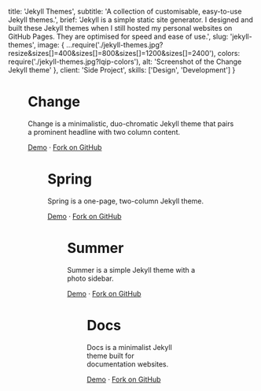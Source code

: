 
  title: 'Jekyll Themes',
  subtitle: 'A collection of customisable, easy-to-use Jekyll themes.',
  brief:
    'Jekyll is a simple static site generator. I designed and built these Jekyll themes when I still hosted my personal websites on GitHub Pages. They are optimised for speed and ease of use.',
  slug: 'jekyll-themes',
  image: {
    ...require('./jekyll-themes.jpg?resize&sizes[]=400&sizes[]=800&sizes[]=1200&sizes[]=2400'),
    colors: require('./jekyll-themes.jpg?lqip-colors'),
    alt: 'Screenshot of the Change Jekyll theme'
  },
  client: 'Side Project',
  skills: ['Design', 'Development']
}


<Figure
  image={{
    ...require(`./change.jpg?resize&sizes[]=400&sizes[]=800&sizes[]=1200&sizes[]=2400`),
    colors: require(`./change.jpg?lqip-colors`),
    alt: 'Screenshot of the Change Jekyll theme'
  }}
  align={Figure.FULL}
/>

# Change

Change is a minimalistic, duo-chromatic Jekyll theme that pairs a prominent headline with two column content.

[Demo](https://madebyconnor.github.io/change/) · [Fork on GitHub](https://github.com/madebyconnor/change)

<Figure
  image={{
    ...require(`./spring.jpg?resize&sizes[]=400&sizes[]=800&sizes[]=1200&sizes[]=2400`),
    colors: require(`./spring.jpg?lqip-colors`),
    alt: 'Screenshot of the Spring Jekyll theme'
  }}
  align={Figure.FULL}
/>

# Spring

Spring is a one-page, two-column Jekyll theme.

[Demo](https://madebyconnor.github.io/spring/) · [Fork on GitHub](https://github.com/madebyconnor/spring)

<Figure
  image={{
    ...require(`./summer.jpg?resize&sizes[]=400&sizes[]=800&sizes[]=1200&sizes[]=2400`),
    colors: require(`./summer.jpg?lqip-colors`),
    alt: 'Screenshot of the Summer Jekyll theme'
  }}
  align={Figure.FULL}
/>

# Summer

Summer is a simple Jekyll theme with a photo sidebar.

[Demo](https://madebyconnor.github.io/summer/) · [Fork on GitHub](https://github.com/madebyconnor/summer)

<Figure
  image={{
    ...require(`./docs.jpg?resize&sizes[]=400&sizes[]=800&sizes[]=1200&sizes[]=2400`),
    colors: require(`./docs.jpg?lqip-colors`),
    alt: 'Screenshot of the Docs Jekyll theme'
  }}
  align={Figure.FULL}
/>

# Docs

Docs is a minimalist Jekyll theme built for documentation websites.

[Demo](https://madebyconnor.github.io/docs/) · [Fork on GitHub](https://github.com/madebyconnor/docs)
